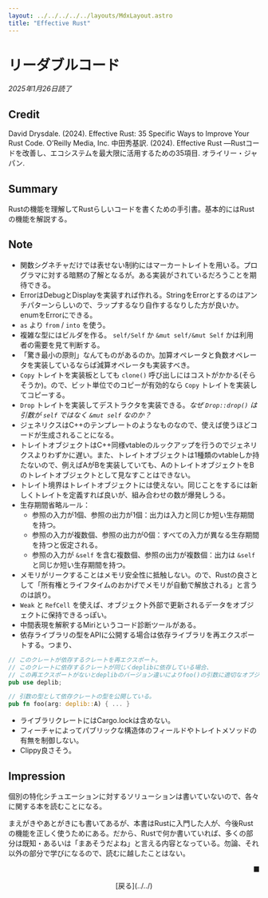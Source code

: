 ```yaml
---
layout: ../../../../../layouts/MdxLayout.astro
title: "Effective Rust"
---
```


# リーダブルコード

_2025年1月26日読了_

## Credit

David Drysdale. (2024). Effective Rust: 35 Specific Ways to Improve Your Rust Code. O’Reilly Media, Inc. 中田秀基訳. (2024). Effective Rust ―Rustコードを改善し、エコシステムを最大限に活用するための35項目. オライリー・ジャパン.

## Summary

Rustの機能を理解してRustらしいコードを書くための手引書。基本的にはRustの機能を解説する。

## Note

- 関数シグネチャだけでは表せない制約にはマーカートレイトを用いる。プログラマに対する暗黙の了解となるが。ある実装がされているだろうことを期待できる。
- ErrorはDebugとDisplayを実装すれば作れる。StringをErrorとするのはアンチパターンらしいので、ラップするなり自作するなりした方が良いか。enumをErrorにできる。
- `as` より `from` / `into` を使う。
- 複雑な型にはビルダを作る。 `self/Self` か `&mut self/&mut Self` かは利用者の需要を見て判断する。
- 「驚き最小の原則」なんてものがあるのか。加算オペレータと負数オペレータを実装しているならば減算オペレータも実装すべき。
- `Copy` トレイトを実装板としても `clone()` 呼び出しにはコストがかかる(そらそうか)。ので、ビット単位でのコピーが有効的なら `Copy` トレイトを実装してコピーする。
- `Drop` トレイトを実装してデストラクタを実装できる。*なぜ `Drop::drop()` は引数が `self` ではなく `&mut self` なのか？*
- ジェネリクスはC++のテンプレートのようなものなので、使えば使うほどコードが生成されることになる。
- トレイトオブジェクトはC++同様vtableのルックアップを行うのでジェネリクスよりわずかに遅い。また、トレイトオブジェクトは1種類のvtableしか持たないので、例えばAがBを実装していても、AのトレイトオブジェクトをBのトレイトオブジェクトとして見なすことはできない。
- トレイト境界はトレイトオブジェクトには使えない。同じことをするには新しくトレイトを定義すれば良いが、組み合わせの数が爆発しうる。
- 生存期間省略ルール：
    - 参照の入力が1個、参照の出力が1個：出力は入力と同じか短い生存期間を持つ。
    - 参照の入力が複数個、参照の出力が0個：すべての入力が異なる生存期間を持つと仮定される。
    - 参照の入力が `&self` を含む複数個、参照の出力が複数個：出力は `&self` と同じか短い生存期間を持つ。
- メモリがリークすることはメモリ安全性に抵触しない。ので、Rustの良さとして「所有権とライフタイムのおかげでメモリが自動で解放される」と言うのは誤り。
- `Weak` と `RefCell` を使えば、オブジェクト外部で更新されるデータをオブジェクトに保持できるっぽい。
- 中間表現を解釈するMiriというコード診断ツールがある。
- 依存ライブラリの型をAPIに公開する場合は依存ライブラリを再エクスポートする。つまり、

```rust
// このクレートが依存するクレートを再エクスポート。
// このクレートに依存するクレートが同じくdeplibに依存している場合、
// この再エクスポートがないとdeplibのバージョン違いによりfoo()の引数に適切なオブジェクトを渡せない。
pub use deplib;

// 引数の型として依存クレートの型を公開している。
pub fn foo(arg: deplib::A) { ... }
```

- ライブラリクレートにはCargo.lockは含めない。
- フィーチャによってパブリックな構造体のフィールドやトレイトメソッドの有無を制御しない。
- Clippy良さそう。

## Impression

個別の特化シチュエーションに対するソリューションは書いていないので、各々に関する本を読むことになる。

まえがきやあとがきにも書いてあるが、本書はRustに入門した人が、今後Rustの機能を正しく使うためにある。だから、Rustで何か書いていれば、多くの部分は既知・あるいは「まあそうだよね」と言える内容となっている。勿論、それ以外の部分で学びになるので、読むに越したことはない。

<p style="text-align: right">■</p>

<div style="text-align: center">
    [戻る](../../)
</div>
